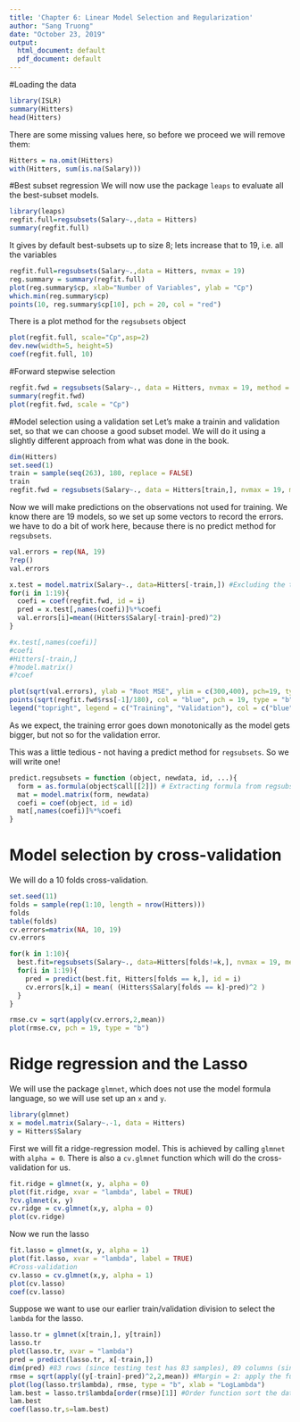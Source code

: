 ```yaml
---
title: 'Chapter 6: Linear Model Selection and Regularization'
author: "Sang Truong"
date: "October 23, 2019"
output:
  html_document: default
  pdf_document: default
---
```

#Loading the data

```r
library(ISLR)
summary(Hitters)
head(Hitters)
```

There are some missing values here, so before we proceed we will remove them: 

```r
Hitters = na.omit(Hitters)
with(Hitters, sum(is.na(Salary)))
```

#Best subset regression
We will now use the package `leaps` to evaluate all the best-subset models.
```r
library(leaps)
regfit.full=regsubsets(Salary~.,data = Hitters)
summary(regfit.full)
```

It gives by default best-subsets up to size 8; lets increase that to 19, i.e. all the variables
```r
regfit.full=regsubsets(Salary~.,data = Hitters, nvmax = 19)
reg.summary = summary(regfit.full)
plot(reg.summary$cp, xlab="Number of Variables", ylab = "Cp")
which.min(reg.summary$cp)
points(10, reg.summary$cp[10], pch = 20, col = "red")
```
There is a plot method for the `regsubsets` object
```r
plot(regfit.full, scale="Cp",asp=2)
dev.new(width=5, height=5)
coef(regfit.full, 10)
```

#Forward stepwise selection
```r
regfit.fwd = regsubsets(Salary~., data = Hitters, nvmax = 19, method = "forward")
summary(regfit.fwd)
plot(regfit.fwd, scale = "Cp")
```

#Model selection using a validation set 
Let's make a trainin and validation set, so that we can choose a good subset model. We will do it using a slightly different approach from what was done in the book. 

```r
dim(Hitters)
set.seed(1)
train = sample(seq(263), 180, replace = FALSE)
train
regfit.fwd = regsubsets(Salary~., data = Hitters[train,], nvmax = 19, method = "forward")
```

Now we will make predictions on the observations not used for training. We know there are 19 models, so we set up some vectors to record the errors. we have to do a bit of work here, because there is no predict method for `regsubsets`.

```r
val.errors = rep(NA, 19)
?rep()
val.errors

x.test = model.matrix(Salary~., data=Hitters[-train,]) #Excluding the training data
for(i in 1:19){
  coefi = coef(regfit.fwd, id = i)
  pred = x.test[,names(coefi)]%*%coefi
  val.errors[i]=mean((Hitters$Salary[-train]-pred)^2)
}

#x.test[,names(coefi)]
#coefi
#Hitters[-train,]
#?model.matrix()
#?coef

plot(sqrt(val.errors), ylab = "Root MSE", ylim = c(300,400), pch=19, type = "b")
points(sqrt(regfit.fwd$rss[-1]/180), col = "blue", pch = 19, type = "b")
legend("topright", legend = c("Training", "Validation"), col = c("blue", "black"), pch = 19)
```

As we expect, the training error goes down monotonically as the model gets bigger, but not so for the validation error. 

This was a little tedious - not having a predict method for `regsubsets`. So we will write one! 

```r
predict.regsubsets = function (object, newdata, id, ...){
  form = as.formula(object$call[[2]]) # Extracting formula from regsubsets$call
  mat = model.matrix(form, newdata)
  coefi = coef(object, id = id)
  mat[,names(coefi)]%*%coefi
}
```

# Model selection by cross-validation

We will do a 10 folds cross-validation.

```r
set.seed(11)
folds = sample(rep(1:10, length = nrow(Hitters)))
folds
table(folds)
cv.errors=matrix(NA, 10, 19)
cv.errors

for(k in 1:10){
  best.fit=regsubsets(Salary~., data=Hitters[folds!=k,], nvmax = 19, method = "forward")
  for(i in 1:19){
    pred = predict(best.fit, Hitters[folds == k,], id = i)
    cv.errors[k,i] = mean( (Hitters$Salary[folds == k]-pred)^2 )
  }
}

rmse.cv = sqrt(apply(cv.errors,2,mean))
plot(rmse.cv, pch = 19, type = "b")
```

# Ridge regression and the Lasso
We will use the package `glmnet`, which does not use the model formula language, so we will use set up an `x` and `y`. 

```r
library(glmnet)
x = model.matrix(Salary~.-1, data = Hitters)
y = Hitters$Salary
```

First we will fit a ridge-regression model. This is achieved by calling `glmnet` with `alpha = 0`. There is also a `cv.glmnet` function which will do the cross-validation for us. 

```r
fit.ridge = glmnet(x, y, alpha = 0)
plot(fit.ridge, xvar = "lambda", label = TRUE)
?cv.glmnet(x, y)
cv.ridge = cv.glmnet(x,y, alpha = 0)
plot(cv.ridge)
```

Now we run the lasso
```r
fit.lasso = glmnet(x, y, alpha = 1)
plot(fit.lasso, xvar = "lambda", label = TRUE)
#Cross-validation
cv.lasso = cv.glmnet(x,y, alpha = 1)
plot(cv.lasso)
coef(cv.lasso)
```

Suppose we want to use our earlier train/validation division to select the `lambda` for the lasso.
```r
lasso.tr = glmnet(x[train,], y[train])
lasso.tr
plot(lasso.tr, xvar = "lambda")
pred = predict(lasso.tr, x[-train,])
dim(pred) #83 rows (since testing test has 83 samples), 89 columns (since there is 89 values of lambda)
rmse = sqrt(apply((y[-train]-pred)^2,2,mean)) #Margin = 2: apply the function by column
plot(log(lasso.tr$lambda), rmse, type = "b", xlab = "LogLambda")
lam.best = lasso.tr$lambda[order(rmse)[1]] #Order function sort the data decendently 
lam.best
coef(lasso.tr,s=lam.best)
```




























